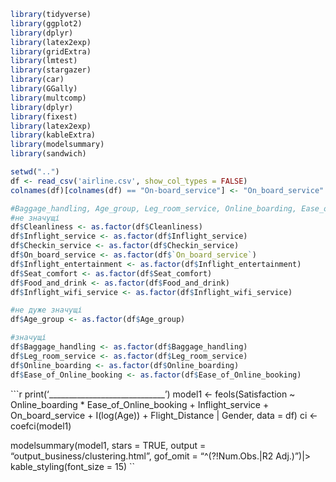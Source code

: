 ```{r}
library(tidyverse)
library(ggplot2)
library(dplyr)
library(latex2exp)
library(gridExtra)
library(lmtest)
library(stargazer)
library(car)
library(GGally)
library(multcomp)
library(dplyr)
library(fixest)
library(latex2exp)
library(kableExtra)
library(modelsummary)
library(sandwich)
```

```{r}
setwd("..")
df <- read_csv('airline.csv', show_col_types = FALSE)
colnames(df)[colnames(df) == "On-board_service"] <- "On_board_service"
```

```{r}
#Baggage_handling, Age_group, Leg_room_service, Online_boarding, Ease_of_Online_booking, Flight_haul
#не значущі
df$Cleanliness <- as.factor(df$Cleanliness)
df$Inflight_service <- as.factor(df$Inflight_service)
df$Checkin_service <- as.factor(df$Checkin_service)
df$On_board_service <- as.factor(df$`On_board_service`)
df$Inflight_entertainment <- as.factor(df$Inflight_entertainment)
df$Seat_comfort <- as.factor(df$Seat_comfort)
df$Food_and_drink <- as.factor(df$Food_and_drink)
df$Inflight_wifi_service <- as.factor(df$Inflight_wifi_service)

#не дуже значущі
df$Age_group <- as.factor(df$Age_group)

#значущі
df$Baggage_handling <- as.factor(df$Baggage_handling)
df$Leg_room_service <- as.factor(df$Leg_room_service)
df$Online_boarding <- as.factor(df$Online_boarding)
df$Ease_of_Online_booking <- as.factor(df$Ease_of_Online_booking)
```

```{r}
print('_____________________________')
model1 <- feols(Satisfaction ~ Online_boarding * Ease_of_Online_booking  + Inflight_service + On_board_service + I(log(Age)) + Flight_Distance | Gender, data = df)
ci <- coefci(model1)

modelsummary(model1,
             stars = TRUE,
             output = "output_business/clustering.html",
             gof_omit = "^(?!Num.Obs.|R2 Adj.)")|>
  kable_styling(font_size = 15)
``










